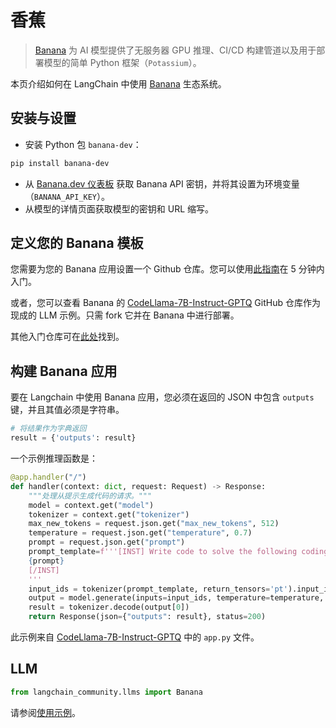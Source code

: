 # 香蕉

>[Banana](https://www.banana.dev/) 为 AI 模型提供了无服务器 GPU 推理、CI/CD 构建管道以及用于部署模型的简单 Python 框架（`Potassium`）。

本页介绍如何在 LangChain 中使用 [Banana](https://www.banana.dev) 生态系统。

## 安装与设置

- 安装 Python 包 `banana-dev`：

```bash
pip install banana-dev
```

- 从 [Banana.dev 仪表板](https://app.banana.dev) 获取 Banana API 密钥，并将其设置为环境变量（`BANANA_API_KEY`）。
- 从模型的详情页面获取模型的密钥和 URL 缩写。

## 定义您的 Banana 模板

您需要为您的 Banana 应用设置一个 Github 仓库。您可以使用[此指南](https://docs.banana.dev/banana-docs/)在 5 分钟内入门。

或者，您可以查看 Banana 的 [CodeLlama-7B-Instruct-GPTQ](https://github.com/bananaml/demo-codellama-7b-instruct-gptq) GitHub 仓库作为现成的 LLM 示例。只需 fork 它并在 Banana 中进行部署。

其他入门仓库可在[此处](https://github.com/orgs/bananaml/repositories?q=demo-&type=all&language=&sort=)找到。

## 构建 Banana 应用

要在 Langchain 中使用 Banana 应用，您必须在返回的 JSON 中包含 `outputs` 键，并且其值必须是字符串。

```python
# 将结果作为字典返回
result = {'outputs': result}
```

一个示例推理函数是：

```python
@app.handler("/")
def handler(context: dict, request: Request) -> Response:
    """处理从提示生成代码的请求。"""
    model = context.get("model")
    tokenizer = context.get("tokenizer")
    max_new_tokens = request.json.get("max_new_tokens", 512)
    temperature = request.json.get("temperature", 0.7)
    prompt = request.json.get("prompt")
    prompt_template=f'''[INST] Write code to solve the following coding problem that obeys the constraints and passes the example test cases. Please wrap your code answer using ```:
    {prompt}
    [/INST]
    '''
    input_ids = tokenizer(prompt_template, return_tensors='pt').input_ids.cuda()
    output = model.generate(inputs=input_ids, temperature=temperature, max_new_tokens=max_new_tokens)
    result = tokenizer.decode(output[0])
    return Response(json={"outputs": result}, status=200)
```

此示例来自 [CodeLlama-7B-Instruct-GPTQ](https://github.com/bananaml/demo-codellama-7b-instruct-gptq) 中的 `app.py` 文件。


## LLM


```python
from langchain_community.llms import Banana
```

请参阅[使用示例](/docs/integrations/llms/banana)。
